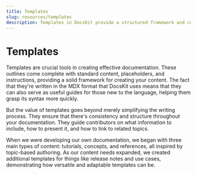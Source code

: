 ```yaml
---
title: Templates
slug: resources/templates
description: Templates in DocsKit provide a structured framework and consistent formatting for creating various types of documentation content, making the writing process easier and ensuring consistency throughout the documentation.
---
```


# Templates

Templates are crucial tools in creating effective documentation. These outlines come complete with standard content, placeholders, and instructions, providing a solid framework for creating your content. The fact that they're written in the MDX format that DocsKit uses means that they can also serve as useful guides for those new to the language, helping them grasp its syntax more quickly.

But the value of templates goes beyond merely simplifying the writing process. They ensure that there's consistency and structure throughout your documentation. They guide contributors on what information to include, how to present it, and how to link to related topics.

When we were developing our own documentation, we began with three main types of content: tutorials, concepts, and references, all inspired by topic-based authoring. As our content needs expanded, we created additional templates for things like release notes and use cases, demonstrating how versatile and adaptable templates can be. 
